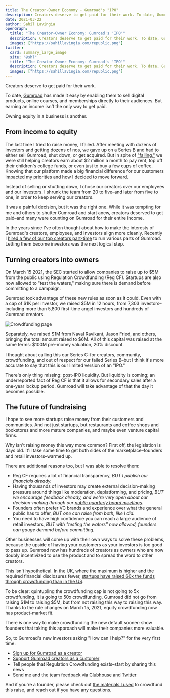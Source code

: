 ```yaml
---
title: The Creator-Owner Economy - Gumroad's "IPO"
description: Creators deserve to get paid for their work. To date, Gumroad has made it easy by enabling them to sell digital products, online courses, and memberships directly to their audiences. But earning an income isn't the only way to get paid. Owning equity in a business is another.
date: 2021-03-22
author: Sahil Lavingia
openGraph:
  title: "The Creator-Owner Economy: Gumroad's 'IPO'"
  description: Creators deserve to get paid for their work. To date, Gumroad has made it easy by enabling them to sell digital products, online courses, and memberships directly to their audiences. But earning an income isn't the only way to get paid. Owning equity in a business is another.
  images: ["https://sahillavingia.com/republic.png"]
twitter:
  card: summary_large_image
  site: "@shl"
  title: "The Creator-Owner Economy: Gumroad's 'IPO'"
  description: Creators deserve to get paid for their work. To date, Gumroad has made it easy by enabling them to sell digital products, online courses, and memberships directly to their audiences. But earning an income isn't the only way to get paid. Owning equity in a business is another.
  images: ["https://sahillavingia.com/republic.png"]
---
```


Creators deserve to get paid for their work.

To date, [Gumroad](https://gumroad.com) has made it easy by enabling them to sell digital products, online courses, and memberships directly to their audiences. But earning an income isn't the only way to get paid.

Owning equity in a business is another.

<Tweet id="1002103670400417792" />

## From income to equity

The last time I tried to raise money, I failed. After meeting with dozens of investors and getting dozens of nos, we gave up on a Series B and had to either sell Gumroad, shut down, or get acquired. But in spite of ["failing,"](/reflecting) we were still helping creators earn about $2 million a month to pay rent, top off their children's college funds, or even just to buy a few cups of coffee. Knowing that our platform made a big financial difference for our customers impacted my priorities and how I decided to move forward.

Instead of selling or shutting down, I chose our creators over our employees and our investors. I shrunk the team from 20 to five–and later from five to one, in order to keep serving our creators.

It was a painful decision, but it was the right one. While it was tempting for me and others to shutter Gumroad and start anew, creators deserved to get paid–and many were counting on Gumroad for their entire income.

In the years since I've often thought about how to make the interests of Gumroad's creators, employees, and investors align more cleanly. Recently I [hired a few of our top creators part-time](/work) to run various parts of Gumroad. Letting them become investors was the next logical step.

## Turning creators into owners

On March 15 2021, the SEC started to allow companies to raise up to $5M from the public using Regulation Crowdfunding (Reg CF). Startups are also now allowed to "test the waters," making sure there is demand before committing to a campaign.

Gumroad took advantage of these new rules as soon as it could. Even with a cap of $1K per investor, we raised $5M in 12 hours, from 7,303 investors–including more than 5,800 first-time angel investors and hundreds of Gumroad creators.

<Image src="/republic.png" alt="Crowdfunding page" />

Separately, we raised $1M from Naval Ravikant, Jason Fried, and others, bringing the total amount raised to $6M. All of this capital was raised at the same terms: $100M pre-money valuation, 20% discount.

I thought about calling this our Series C–for creators, community, crowdfunding, and out of respect for our failed Series B–but I think it's more accurate to say that this is our limited version of an "IPO."

There's only thing missing: post-IPO liquidity. But liquidity is coming; an underreported fact of Reg CF is that it allows for secondary sales after a one-year lockup period. Gumroad will take advantage of that the day it becomes possible.

## The future of fundraising

I hope to see more startups raise money from their customers and communities. And not just startups, but restaurants and coffee shops and bookstores and more mature companies, and maybe even venture capital firms.

Why isn't raising money this way more common? First off, the legislation is days old. It'll take some time to get both sides of the marketplace–founders and retail investors–warmed up.

There are additional reasons too, but I was able to resolve them:

- Reg CF requires a lot of financial transparency, *BUT I publish our financials already.*
- Having thousands of investors may create external decision-making pressure around things like moderation, deplatforming, and pricing, *BUT we encourage feedback already, and we're very open about our decision-making through our [public quarterly board meetings](https://www.youtube.com/watch?v=I192Z6WaVWQ).*
- Founders often prefer VC brands and experience over what the general public has to offer, *BUT one can raise from both, like I did.*
- You need to have high confidence you can reach a large audience of retail investors, *BUT with "testing the waters" now allowed, founders can gauge demand before committing.*

Other businesses will come up with their own ways to solve these problems, because the upside of having your customers as your investors is too good to pass up. Gumroad now has hundreds of creators as owners who are now doubly incentivized to use the product and to spread the word to other creators.

This isn't hypothetical. In the UK, where the maximum is higher and the required financial disclosures fewer, [startups have raised 60x the funds through crowdfunding than in the US](https://docs.google.com/spreadsheets/d/1CZXdI0Giq1AGsPEG2HTg2t6zU5MrSazEvrpSQ0kcib0/edit#gid=0).

To be clear: quintupling the crowdfunding cap is not going to 5x crowdfunding, it is going to 50x crowdfunding. Gumroad did not go from raising $1M to raising $5M, but from not raising this way to raising this way. Thanks to the rule changes on March 15, 2021, equity crowdfunding now has product-market fit.

There *is* one way to make crowdfunding the new default sooner: show founders that taking this approach will make their companies more valuable.

So, to Gumroad's new investors asking "How can I help?" for the very first time:

- [Sign up for Gumroad as a creator](https://gumroad.com/signup)
- [Support Gumroad creators as a customer](https://gumroad.com/discover)
- Tell people that Regulation Crowdfunding exists–start by sharing this news
- Send me and the team feedback via [Clubhouse](https://joinclubhouse.com/club/gumroad) and [Twitter](https://twitter.com/gumroad)

And if you're a founder, please check out [the materials I used](https://raise.gumroad.com/) to crowdfund this raise, and reach out if you have any questions.

<Footer />
